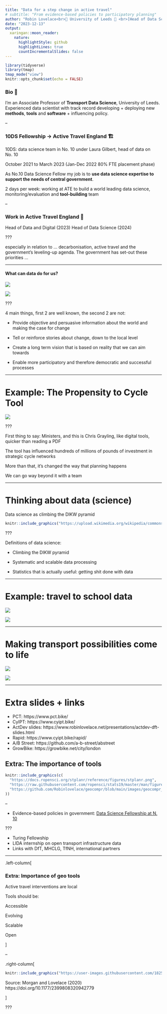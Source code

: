 ```yaml
---
title: "Data for a step change in active travel"
# subtitle: "From evidence-based policies to participatory planning"
author: "Robin Lovelace<br>🎩 University of Leeds 🎩 <br>[Head of Data Science at ATE](https://www.gov.uk/government/organisations/active-travel-england)"
date: "2023-12-13"
output:
  xaringan::moon_reader:
    nature:
      highlightStyle: github
      highlightLines: true
      countIncrementalSlides: false
---
```


```r
library(tidyverse)
library(tmap)
tmap_mode("view")
knitr::opts_chunk$set(echo = FALSE)
```

### Bio 🌱

I'm an Associate Professor of **Transport Data Science**, University of Leeds. Experienced data scientist with track record developing + deploying new **methods**, **tools** and **software** + influencing policy. 

--

### 10DS Fellowship -> Active Travel England 🏗

10DS: data science team in No. 10 under Laura Gilbert, head of data on No. 10

October 2021 to March 2023 (Jan-Dec 2022 80% FTE placement phase)

As No.10 Data Science Fellow my job is to **use data science expertise to support the needs of central government**.

2 days per week: working at ATE to build a world leading data science, monitoring/evaluation and **tool-building** team

--

### Work in Active Travel England 🚀

Head of Data and Digital (2023) Head of Data Science (2024)

???

especially in relation to ... decarbonisation, active travel and the government's leveling-up agenda.
The government has set-out these priorities ...
<!-- the *Decarbonising transport: setting the challenge* -->
<!-- ^[https://www.gov.uk/government/publications/creating-the-transport-decarbonisation-plan] -->
<!-- report (a precursor to the forthcoming Transport Decarbonisation Plan), the *Gear Change* vision for walking and cycling, -->
<!-- ^[https://www.gov.uk/government/publications/cycling-and-walking-plan-for-england] -->
<!-- and the *Levelling Up Fund* prospectus. -->
<!-- ^[https://www.gov.uk/government/publications/levelling-up-fund-prospectus] -->

---

#### What can data do for us?

![](https://saferactive.github.io/trafficalmr/articles/covid.png)

![](https://a-b-street.github.io/docs/project/history/retrospective/edit_roads.gif)

???

4 main things, first 2 are well known, the second 2 are not:

- Provide objective and persuasive information about the world and making the case for change

- Tell or reinforce stories about change, down to the local level

- Create a long term vision that is based on reality that we can aim towards

- Enable more participatory and therefore democratic and successful processes

---

# Example: The Propensity to Cycle Tool

![](https://github.com/npct/pct-team/blob/master/figures/front-page-leeds-pct-demo.png?raw=true)

???

First thing to say: Ministers, and this is Chris Grayling, like digital tools, quicker than reading a PDF

The tool has influenced hundreds of millions of pounds of investment in strategic cycle networks

More than that, it's changed the way that planning happens

We can go way beyond it with a team

---

# Thinking about data (science)

Data science as climbing the DIKW pyramid

```r
knitr::include_graphics("https://upload.wikimedia.org/wikipedia/commons/thumb/0/06/DIKW_Pyramid.svg/220px-DIKW_Pyramid.svg.png")
```

???

Definitions of data science:

- Climbing the DIKW pyramid

- Systematic and scalable data processing

- Statistics that is actually useful: getting shit done with data

---

# Example: travel to school data

![](https://user-images.githubusercontent.com/1825120/181659133-ab095c6e-b52a-4bc4-85de-9c3a0096833e.png)

![](https://user-images.githubusercontent.com/1825120/181659374-bbd21050-0192-4548-8bab-1479c63fc444.png)

---

# Making transport possibilities come to life

![](https://github.com/zonebuilders/zonebuilder/releases/download/v0.0.2.9000/cityscale.png)


![](https://user-images.githubusercontent.com/1825120/141021386-3ee6af6d-8ca8-4f4c-9856-c636f4a8fc0e.png)

---

# Extra slides + links

- PCT: https://www.pct.bike/
- CyIPT: https://www.cyipt.bike/
- ActDev slides: https://www.robinlovelace.net/presentations/actdev-dft-slides.html
- Rapid: https://www.cyipt.bike/rapid/
- A/B Street: https://github.com/a-b-street/abstreet
- GrowBike: https://growbike.net/city/london

## Extra: The importance of tools

```r
knitr::include_graphics(c(
  "https://docs.ropensci.org/stplanr/reference/figures/stplanr.png",
  "https://raw.githubusercontent.com/ropensci/stats19/master/man/figures/logo.png",
  "https://github.com/Robinlovelace/geocompr/blob/main/images/geocompr_hex.png?raw=true"
))
```

--

- Evidence-based policies in government: [Data Science Fellowship at N. 10](https://www.ukri.org/opportunity/esrc-adr-uk-no-10-data-science-fellowships-2021/)

???

- Turing Fellowship 
- LIDA internship on open transport infrastructure data
- Links with DfT, MHCLG, TfNH, international partners

---

.left-column[

### Extra: Importance of geo tools

Active travel interventions are local

Tools should be:

Accessible

Evolving

Scalable

Open

]

--

.right-column[

```r
knitr::include_graphics("https://user-images.githubusercontent.com/1825120/142071229-81358e26-5e8d-437e-9ef8-91704a4e690f.png")
```

Source: Morgan and Lovelace (2020) https://doi.org/10.1177/2399808320942779

]

???


